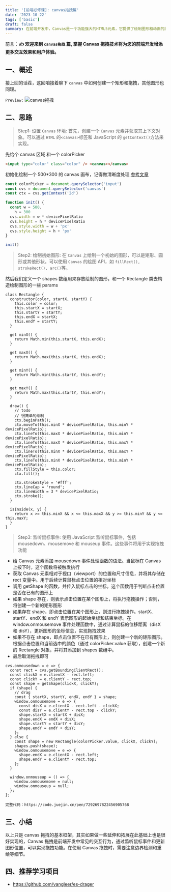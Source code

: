 ```yaml
---
title: '[前端必修课]: canvas拖拽篇'
date: '2023-10-22'
tags: ['basic']
draft: false
summary: 在前端开发中，Canvas是一个功能强大的HTML5元素，它提供了绘制图形和动画的能力。其中，拖拽是常见的交互行为之一。本文将介绍如何在Canvas中实现拖拽功能。
---
```


前言：**✍️ 欢迎来到 `canvas拖拽` 篇, 掌握 Canvas 拖拽技术将为您的前端开发增添更多交互效果和用户体验。**

## 一、概述

接上回的话茬，这回咱接着聊下 `canvas` 中如何创建一个矩形和拖拽，其他图形也同理。

`Preview:`
![canvas拖拽](http://121.36.100.147:9000/test/微信图片_20231022155915.png)

## 二、思路

> Step1: 设置 `Canvas` 环境: 首先，创建一个 `Canvas` 元素并获取其上下文对象。可以通过 `HTML` 的`<canvas>`标签和 JavaScript 的 `getContext()`方法来实现。

先给个 canvas 区域 和一个 colorPicker

```html
<input type="color" class="color" /> <canvas></canvas>
```

初始化绘制一个 500\*300 的 canvas 画布，记得做清晰度处理 <a href="https://juejin.cn/post/7067415002289799205">参考文章</a>

```js
const colorPicker = document.querySelector('input')
const cvs = document.querySelector('canvas')
const ctx = cvs.getContext('2d')

function init() {
  const w = 500,
    h = 300
  cvs.width = w * devicePixelRatio
  cvs.height = h * devicePixelRatio
  cvs.style.width = w + 'px'
  cvs.style.height = h + 'px'
}

init()
```

> Step2: 绘制初始图形: 在 `Canvas` 上绘制一个初始的图形，可以是矩形、圆形或其他形状。可以使用 `Canvas` 的绘图 API，如 `fillRect(), strokeRect(), arc()`等。

然后我们定义一个 shapes 数组用来存放绘制的图形，和一个 Rectangle 类去构造绘制图形的一些 params

```
class Rectangle {
  constructor(color, startX, startY) {
    this.color = color;
    this.startX = startX;
    this.startY = startY;
    this.endX = startX;
    this.endY = startY;
  }

  get minX() {
    return Math.min(this.startX, this.endX);
  }

  get maxX() {
    return Math.max(this.startX, this.endX);
  }

  get minY() {
    return Math.min(this.startY, this.endY);
  }

  get maxY() {
    return Math.max(this.startY, this.endY);
  }

  draw() {
    // todo
    // 很简单的绘制
    ctx.beginPath();
    ctx.moveTo(this.minX * devicePixelRatio, this.minY * devicePixelRatio);
    ctx.lineTo(this.maxX * devicePixelRatio, this.minY * devicePixelRatio);
    ctx.lineTo(this.maxX * devicePixelRatio, this.maxY * devicePixelRatio);
    ctx.lineTo(this.minX * devicePixelRatio, this.maxY * devicePixelRatio);
    ctx.lineTo(this.minX * devicePixelRatio, this.minY * devicePixelRatio);
    ctx.fillStyle = this.color;
    ctx.fill();

    ctx.strokeStyle = '#fff';
    ctx.lineCap = 'round';
    ctx.lineWidth = 3 * devicePixelRatio;
    ctx.stroke();
  }

  isInside(x, y) {
    return x >= this.minX && x <= this.maxX && y >= this.minY && y <= this.maxY;
  }
}
```

> Step3: 监听鼠标事件: 使用 JavaScript 监听鼠标事件，包括 mousedown、mousemove 和 mouseup 事件。这些事件将用于实现拖拽功能

- 给 Canvas 元素添加 mousedown 事件处理函数的语法。当鼠标在 Canvas 上按下时，这个函数将被触发执行
- 获取 Canvas 元素相对于视口（viewport）的位置和尺寸信息，并将其存储在 rect 变量中。用于后续计算鼠标点击位置的相对坐标
- 调用 getShape 的函数，并传入鼠标点击的坐标。这个函数用于判断点击位置是否在已有的图形上
- 如果 shape 存在，则表示点击位置在某个图形上，将执行拖拽操作；否则，将创建一个新的矩形图形
- 如果存在 shape，即点击位置在某个图形上，则进行拖拽操作。startX、startY、endX 和 endY 表示图形的起始坐标和结束坐标。在 window.onmousemove 事件处理函数中，通过计算鼠标的位移距离（disX 和 disY），更新图形的坐标信息，实现拖拽效果
- 如果不存在 shape，即点击位置不在已有图形上，则创建一个新的矩形图形。根据点击位置和当前选中的颜色（通过 colorPicker.value 获取），创建一个新的 Rectangle 对象，并将其添加到 shapes 数组中。
- 最后取消拖拽即可

```
cvs.onmousedown = e => {
  const rect = cvs.getBoundingClientRect();
  const clickX = e.clientX - rect.left;
  const clickY = e.clientY - rect.top;
  const shape = getShape(clickX, clickY);
  if (shape) {
    // drag
    const { startX, startY, endX, endY } = shape;
    window.onmousemove = e => {
      const disX = e.clientX - rect.left - clickX;
      const disY = e.clientY - rect.top - clickY;
      shape.startX = startX + disX;
      shape.endX = endX + disX;
      shape.startY = startY + disY;
      shape.endY = endY + disY;
    };
  } else {
    const shape = new Rectangle(colorPicker.value, clickX, clickY);
    shapes.push(shape);
    window.onmousemove = e => {
      shape.endX = e.clientX - rect.left;
      shape.endY = e.clientY - rect.top;
    };
  }

  window.onmouseup = () => {
    window.onmousemove = null;
    window.onmouseup = null;
  };
};

完整代码：https://code.juejin.cn/pen/7292697822456905768
```

## 三、小结

以上只是 canvas 拖拽的基本框架，其实如果做一些延伸和拓展在此基础上也是很好实现的，Canvas 拖拽是前端开发中常见的交互行为，通过监听鼠标事件和更新图形位置，可以实现拖拽功能。在使用 Canvas 拖拽时，需要注意边界检测和重绘等细节。

## 四、推荐学习项目

- https://github.com/vangleer/es-drager
